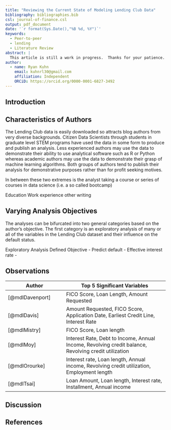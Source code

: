 ```yaml
---
title: "Reviewing the Current State of Modeling Lending Club Data"
bibliography: bibliographies.bib
csl: journal-of-finance.csl
output: pdf_document
date: '`r format(Sys.Date(),"%B %d, %Y")`'
keywords:
  - Peer-to-peer
  - lending
  - Literature Review
abstract: |
  This article is still a work in progress.  Thanks for your patience.
author:
  - name: Ryan Kuhn
    email: kuhnrl30@gmail.com
    affiliation: Independent
    ORCiD: https://orcid.org/0000-0001-6827-3492
---
```


## Introduction  


## Characteristics of Authors 

The Lending Club data is easily downloaded so attracts blog authors from very diverse backgrounds. Citizen Data Scientists through students in graduate level STEM programs have used the data in some form to produce and publish an analysis. Less experienced authors may use the data to demonstrate their ability to use analytical software such as R or Python whereas academic authors may use the data to demonstrate their grasp of machine learning algorithms. Both groups of authors tend to publish their analysis for demonstrative purposes rather than for profit seeking motives. 



In between these two extremes is the analyst taking a course or series of courses in data science (i.e. a so called bootcamp)  


Education
Work experience
other writing

## Varying Analysis Objectives

The analyses can be bifurcated into two general categories based on the author's objective.  The first category is an exploratory analysis of many or all of the variables in the Lending Club dataset and their influence on the default status. 

Exploratory Analysis
Defined Objective
  - Predict default
  - Effective interest rate
  - 
  
## Observations  


| Author | Top 5 Significant Variables |
| ----------------------- | ---------------------------------------- |  
| [@mdlDavenport] | FICO Score,  \newline Loan Length,  \newline Amount Requested |  
| [@mdlDavis] | Amount Requested, \newline FICO Score, \newline Application Date, \newline Earliest Credit Line, \newline Interest Rate |
| [@mdlMistry] | FICO Score, \newline Loan length |
| [@mdlMoy] | Interest Rate, \newline Debt to Income, \newline Annual Income, \newline Revolving credit balance, \newline Revolving credit utilization | 
| [@mdlOrourke] | Interest rate, \newline Loan length, \newline Annual income, \newline Revolving credit utilization, \newline Employment length  |
| [@mdlTsai] | Loan Amount, \newline Loan length, \newline Interest rate, \newline Installment, \newline Annual income |
 
 
## Discussion  


## References
